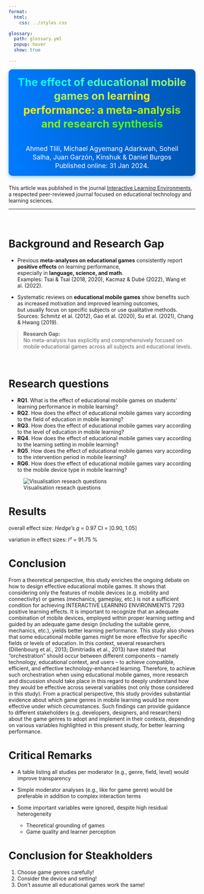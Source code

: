 ```yaml
---
format:
  html:
    css: ../styles.css

glossary:
  path: glossary.yml
  popup: hover
  show: true
  
---
```


::: .{spacer}
:::

```{=html}
<div style="
  background: linear-gradient(90deg, #007bff 0%, #0056b3 100%);
  color: white;
  padding: 1rem 1.5rem;
  border-radius: 10px;
  box-shadow: 0 4px 10px rgba(0, 123, 255, 0.4);
  font-size: 1.8rem;
  font-weight: 700;
  text-align: center;
  margin-bottom: 1.5rem;
  line-height: 1.3;
">
  <div><span style="color: #00ffff">T</span><span style="color: #05fffa">h</span><span style="color: #0afef5">e</span><span style="color: #0ffef0"> </span><span style="color: #14feeb">e</span><span style="color: #19fde6">f</span><span style="color: #1efde1">f</span><span style="color: #23fcdc">e</span><span style="color: #28fcd7">c</span><span style="color: #2dfcd2">t</span><span style="color: #32fbcd"> </span><span style="color: #37fbc8">o</span><span style="color: #3cfbc3">f</span><span style="color: #41fabe"> </span><span style="color: #46fab9">e</span><span style="color: #4bf9b4">d</span><span style="color: #50f9af">u</span><span style="color: #55f9aa">c</span><span style="color: #5af8a5">a</span><span style="color: #5ff8a0">t</span><span style="color: #64f89b">i</span><span style="color: #69f796">o</span><span style="color: #6ef791">n</span><span style="color: #73f68c">a</span><span style="color: #78f687">l</span><span style="color: #7df682"> </span><span style="color: #82f57d">m</span><span style="color: #87f578">o</span><span style="color: #8cf573">b</span><span style="color: #91f46e">i</span><span style="color: #96f469">l</span><span style="color: #9bf364">e</span><span style="color: #a0f35f"> </span><span style="color: #a5f35a">g</span><span style="color: #aaf255">a</span><span style="color: #aff250">m</span><span style="color: #b4f24b">e</span><span style="color: #b9f146">s</span><span style="color: #bef141"> </span><span style="color: #c3f03c">o</span><span style="color: #c8f037">n</span><span style="color: #cdf032"> </span><span style="color: #d2ef2d">l</span><span style="color: #d7ef28">e</span><span style="color: #dcef23">a</span><span style="color: #e1ee1e">r</span><span style="color: #e6ee19">n</span><span style="color: #ebed14">i</span><span style="color: #f0ed0f">n</span><span style="color: #f5ed0a">g</span><span style="color: #faec05"> </span><span style="color: #ffec00">p</span><span style="color: #fbec00">e</span><span style="color: #f7ec00">r</span><span style="color: #f3ed00">f</span><span style="color: #efed00">o</span><span style="color: #ebed00">r</span><span style="color: #e7ed00">m</span><span style="color: #e3ee00">a</span><span style="color: #dfee00">n</span><span style="color: #dcee00">c</span><span style="color: #d8ee00">e</span><span style="color: #d4ef00">:</span><span style="color: #d0ef00"> </span><span style="color: #ccef00">a</span><span style="color: #c8ef00"> </span><span style="color: #c4f000">m</span><span style="color: #c0f000">e</span><span style="color: #bcf000">t</span><span style="color: #b8f000">a</span><span style="color: #b4f100">-</span><span style="color: #b0f100">a</span><span style="color: #acf100">n</span><span style="color: #a8f100">a</span><span style="color: #a4f200">l</span><span style="color: #a0f200">y</span><span style="color: #9df200">s</span><span style="color: #99f200">i</span><span style="color: #95f200">s</span><span style="color: #91f300"> </span><span style="color: #8df300">a</span><span style="color: #89f300">n</span><span style="color: #85f300">d</span><span style="color: #81f400"> </span><span style="color: #7df400">r</span><span style="color: #79f400">e</span><span style="color: #75f400">s</span><span style="color: #71f500">e</span><span style="color: #6df500">a</span><span style="color: #69f500">r</span><span style="color: #65f500">c</span><span style="color: #61f600">h</span><span style="color: #5df600"> </span><span style="color: #5af600">s</span><span style="color: #56f600">y</span><span style="color: #52f700">n</span><span style="color: #4ef700">t</span><span style="color: #4af700">h</span><span style="color: #46f700">e</span><span style="color: #42f800">s</span><span style="color: #3ef800">i</span><span style="color: #3af800">s</span></div>  
  <br>
  <span style="font-size:1.1rem; font-weight:400;">Ahmed Tlili, Michael Agyemang Adarkwah, Soheil Salha, Juan Garzón, Kinshuk & Daniel Burgos </span>
  <br>
  <span style="font-size:1.1rem; font-weight:400;">Published online: 31 Jan 2024. <span>
</div>
```

This article was published in the journal [Interactive Learning Environments](https://www.tandfonline.com/journals/nile20?utm_medium=affiliate&utm_campaign=S7721946419_EMENAC_NILE&utm_source=researchgate.net){target="_blank"},\
a respected peer-reviewed journal focused on educational technology and learning sciences.

--- 

<div style="margin-top: 2cm;"></div>

# Background and Research Gap

-   Previous **meta-analyses on educational games** consistently report **positive effects** on learning performance,\
    especially in **language, science, and math**.\
    Examples: Tsai & Tsai (2018, 2020), Kacmaz & Dubé (2022), Wang et al. (2022).

-   Systematic reviews on **educational mobile games** show benefits such as increased motivation and improved learning outcomes,\
    but usually focus on specific subjects or use qualitative methods.\
    Sources: Schmitz et al. (2012), Gao et al. (2020), Su et al. (2021), Chang & Hwang (2019).

> **Research Gap:**\
> No meta-analysis has explicitly and comprehensively focused on mobile educational games across all subjects and educational levels.

<div style="margin-top: 2cm;"></div>

# Research questions

-   **RQ1**. What is the effect of educational mobile games on students’ learning performance in mobile learning?
-   **RQ2**. How does the effect of educational mobile games vary according to the field of education in mobile learning?
-   **RQ3**. How does the effect of educational mobile games vary according to the level of education in mobile learning?
-   **RQ4**. How does the effect of educational mobile games vary according to the learning setting in mobile learning?
-   **RQ5**. How does the effect of educational mobile games vary according to the intervention period in mobile learning?
-   **RQ6**. How does the effect of educational mobile games vary according to the mobile device type in mobile learning?

![Visualisation reseach questions](img_summary/reseach_para.png)

# Results

::: .{panel}
overall effect size: *Hedge’s g* = 0.97 CI = \[0.90, 1.05\]

variation in effect sizes: *I²* = 91.75 %
:::


# Conclusion

From a theoretical perspective, this study enriches the ongoing debate on how to design effective educational mobile games. It shows that considering only the features of mobile devices (e.g. mobility and connectivity) or games (mechanics, gameplay, etc.) is not a sufficient condition for achieving  INTERACTIVE LEARNING ENVIRONMENTS 7293 positive learning effects. It is important to recognize that an adequate combination of mobile devices, employed within proper learning setting and guided by an adequate game design (including the suitable genre, mechanics, etc.), yields better learning performance. This study also shows that some educational mobile games might be more effective for specific fields or levels of education. In this context, several researchers (Dillenbourg et al., 2013; Dimitriadis et al., 2013) have stated that “orchestration” should occur between different components – namely technology, educational context, and users – to achieve compatible, efficient, and effective technology-enhanced learning. Therefore, to achieve such orchestration when using educational mobile games, more research and discussion should take place in this regard to deeply understand how they would be effective across several variables (not only those considered in this study). From a practical perspective, this study provides substantial evidence about which game genres in mobile learning would be more effective under which circumstances. Such findings can provide guidance to different stakeholders (e.g. developers, designers, and researchers) about the game genres to adopt and implement in their contexts, depending on various variables highlighted in this present study, for better learning performance.


# Critical Remarks

 - A table listing all studies per moderator (e.g., genre, field, level) would improve transparency


 - Simple moderator analyses (e.g., like for game genre) would be preferable in addition to complex interaction terms


 - Some important variables were ignored, despite high residual heterogeneity 
    - Theoretical grounding of games
    - Game quality and learner perception


# Conclusion for Steakholders

 1. Choose game genres carefully!
 2. Consider the device and setting!
 3. Don’t assume all educational games work the same!



